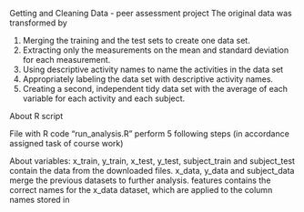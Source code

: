 Getting and Cleaning Data - peer assessment project
The original data was transformed by

1. Merging the training and the test sets to create one data set.
2. Extracting only the measurements on the mean and standard deviation for each measurement.
3. Using descriptive activity names to name the activities in the data set
4. Appropriately labeling the data set with descriptive activity names.
5. Creating a second, independent tidy data set with the average of each variable for each activity and each subject.

About R script

File with R code "run_analysis.R" perform 5 following steps (in accordance assigned task of course work)

About variables:
x_train, y_train, x_test, y_test, subject_train and subject_test contain the data from the downloaded files.
x_data, y_data and subject_data merge the previous datasets to further analysis.
features contains the correct names for the x_data dataset, which are applied to the column names stored in